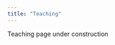 ```yaml
---
title: "Teaching"
---
```


Teaching page under construction


<!-- [Write up teaching paragraph--perhaps extract from Teaching Portfolio] -->
<!-- I won the Outstanding Graduate Student Instructor Award -->
<!-- earned and the Certificate of Teaching and Learning in Higher Education UC Berkeley. -->
